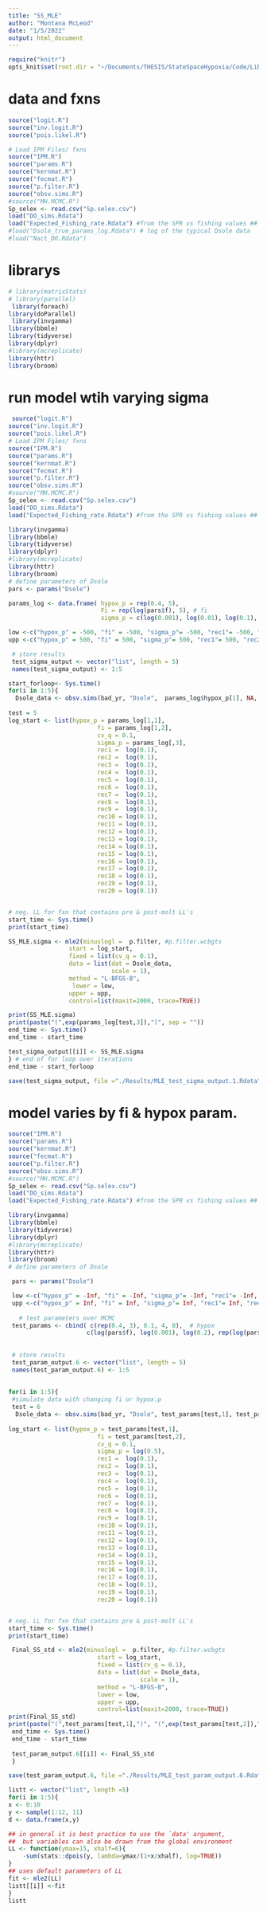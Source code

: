 ```yaml
---
title: "SS_MLE"
author: "Montana McLeod"
date: "1/5/2022"
output: html_document
---
```


```r
require("knitr")
opts_knit$set(root.dir = "~/Documents/THESIS/StateSpaceHypoxia/Code/Library")
```

# data and fxns
```r
source("logit.R")
source("inv.logit.R")
source("pois.likel.R")

# Load IPM Files/ fxns
source("IPM.R")
source("params.R")
source("kernmat.R")
source("fecmat.R")
source("p.filter.R")
source("obsv.sims.R")
#source("MH.MCMC.R")
Sp_selex <- read.csv("Sp.selex.csv") 
load("DO_sims.Rdata")
load("Expected_Fishing_rate.Rdata") #from the SPR vs fishing values ## F priors
#load("Dsole_true_params_log.Rdata") # log of the typical Dsole data
#load("Nact_DO.Rdata")


```


# librarys
```r
# library(matrixStats)
# library(parallel)
 library(foreach)
library(doParallel)
 library(invgamma)
library(bbmle)
library(tidyverse)
library(dplyr)
#library(mcreplicate)
library(httr)
library(broom)
```


# run model wtih varying sigma
```r
 source("logit.R")
source("inv.logit.R")
source("pois.likel.R")
# Load IPM Files/ fxns
source("IPM.R")
source("params.R")
source("kernmat.R")
source("fecmat.R")
source("p.filter.R")
source("obsv.sims.R")
#source("MH.MCMC.R")
Sp_selex <- read.csv("Sp.selex.csv") 
load("DO_sims.Rdata")
load("Expected_Fishing_rate.Rdata") #from the SPR vs fishing values ## F priors

library(invgamma)
library(bbmle)
library(tidyverse)
library(dplyr)
#library(mcreplicate)
library(httr)
library(broom)
# define parameters of Dsole
pars <- params("Dsole")

params_log <- data.frame( hypox_p = rep(0.4, 5),
                          Fi = rep(log(pars$f), 5), # fi
                          sigma_p = c(log(0.001), log(0.01), log(0.1), log(0.5), log(2)))

low <-c("hypox_p" = -500, "fi" = -500, "sigma_p"= -500, "rec1"= -500, "rec2"= -500, "rec3"= -500, "rec4"= -500, "rec5"= -500, "rec6"= -500, "rec7"= -500, "rec8"= -500, "rec9"= -500, "rec10"= -500, "rec11"= -500,"rec12"= -500, "rec13"= -500, "rec14"= -500, "rec15"= -500, "rec16"= -500, "rec17"= -500, "rec18"= -500, "rec19"= -500, "rec20"= -500)
upp <-c("hypox_p" = 500, "fi" = 500, "sigma_p"= 500, "rec1"= 500, "rec2"= 500, "rec3"= 500, "rec4"= 500, "rec5"= 500, "rec6"= 500, "rec7"= 500, "rec8"= 500, "rec9"= 500, "rec10"= 500, "rec11"= 500,"rec12"= 500, "rec13"= 500, "rec14"= 500, "rec15"= 500, "rec16"= 500, "rec17"= 500, "rec18"= 500, "rec19"= 500, "rec20"= 500)

 # store results
 test_sigma_output <- vector("list", length = 5)
 names(test_sigma_output) <- 1:5

start_forloop<- Sys.time() 
for(i in 1:5){
  Dsole_data <- obsv.sims(bad_yr, "Dsole",  params_log$hypox_p[1], NA, 1)
  
test = 5
log_start <- list(hypox_p = params_log[1,1],
                         fi = params_log[1,2],
                         cv_q = 0.1,
                         sigma_p = params_log[,3],
                         rec1 =  log(0.1),
                         rec2 =  log(0.1),
                         rec3 =  log(0.1),
                         rec4 =  log(0.1),
                         rec5 =  log(0.1),
                         rec6 =  log(0.1),
                         rec7 =  log(0.1),
                         rec8 =  log(0.1),
                         rec9 =  log(0.1),
                         rec10 = log(0.1),
                         rec11 = log(0.1),
                         rec12 = log(0.1),
                         rec13 = log(0.1),
                         rec14 = log(0.1),
                         rec15 = log(0.1),
                         rec16 = log(0.1),
                         rec17 = log(0.1),
                         rec18 = log(0.1),
                         rec19 = log(0.1),
                         rec20 = log(0.1))


# neg. LL for fxn that contains pre & post-molt LL's
start_time <- Sys.time()
print(start_time)

SS_MLE.sigma <- mle2(minuslogl =  p.filter, #p.filter.wcbgts
                 start = log_start,
                 fixed = list(cv_q = 0.1),
                 data = list(dat = Dsole_data,
                             scale = 1),
                 method = "L-BFGS-B",
                  lower = low, 
                 upper = upp,
                 control=list(maxit=2000, trace=TRUE))

print(SS_MLE.sigma)
print(paste("(",exp(params_log[test,3]),")", sep = ""))
end_time <- Sys.time()
end_time - start_time

test_sigma_output[[i]] <- SS_MLE.sigma
} # end of for loop over iterations 
end_time - start_forloop

save(test_sigma_output, file ="./Results/MLE_test_sigma_output.1.Rdata")

```


# model varies by fi & hypox param. 
```r
source("IPM.R")
source("params.R")
source("kernmat.R")
source("fecmat.R")
source("p.filter.R")
source("obsv.sims.R")
#source("MH.MCMC.R")
Sp_selex <- read.csv("Sp.selex.csv") 
load("DO_sims.Rdata")
load("Expected_Fishing_rate.Rdata") #from the SPR vs fishing values ## F priors

library(invgamma)
library(bbmle)
library(tidyverse)
library(dplyr)
#library(mcreplicate)
library(httr)
library(broom)
# define parameters of Dsole

 pars <- params("Dsole")

 low <-c("hypox_p" = -Inf, "fi" = -Inf, "sigma_p"= -Inf, "rec1"= -Inf, "rec2"= -Inf, "rec3"= -Inf, "rec4"= -Inf, "rec5"= -Inf, "rec6"= -Inf, "rec7"= -Inf, "rec8"= -Inf, "rec9"= -Inf, "rec10"= -Inf, "rec11"= -Inf,"rec12"= -Inf, "rec13"= -Inf, "rec14"= -Inf, "rec15"= -Inf, "rec16"= -Inf, "rec17"= -Inf, "rec18"= -Inf, "rec19"= -Inf, "rec20"= -Inf)
 upp <-c("hypox_p" = Inf, "fi" = Inf, "sigma_p"= Inf, "rec1"= Inf, "rec2"= Inf, "rec3"= Inf, "rec4"= Inf, "rec5"= Inf, "rec6"= Inf, "rec7"= Inf, "rec8"= Inf, "rec9"= Inf, "rec10"= Inf, "rec11"= Inf,"rec12"= Inf, "rec13"= Inf, "rec14"= Inf, "rec15"= Inf, "rec16"= Inf, "rec17"= Inf, "rec18"= Inf, "rec19"= Inf, "rec20"= Inf)
 
   # test parameters over MCMC
 test_params <- cbind( c(rep(0.4, 3), 0.1, 4, 8),  # hypox
                      c(log(pars$f), log(0.001), log(0.2), rep(log(pars$f), 3))) #fi
 
 
 # store results
 test_param_output.6 <- vector("list", length = 5)
 names(test_param_output.6) <- 1:5
 
 
for(i in 1:5){
 #simulate data with changing fi or hypox.p
 test = 6
  Dsole_data <- obsv.sims(bad_yr, "Dsole", test_params[test,1], test_params[test,2], F)
  
log_start <- list(hypox_p = test_params[test,1],
                         fi = test_params[test,2],
                         cv_q = 0.1,
                         sigma_p = log(0.5),
                         rec1 =  log(0.1),
                         rec2 =  log(0.1),
                         rec3 =  log(0.1),
                         rec4 =  log(0.1),
                         rec5 =  log(0.1),
                         rec6 =  log(0.1),
                         rec7 =  log(0.1),
                         rec8 =  log(0.1),
                         rec9 =  log(0.1),
                         rec10 = log(0.1),
                         rec11 = log(0.1),
                         rec12 = log(0.1),
                         rec13 = log(0.1),
                         rec14 = log(0.1),
                         rec15 = log(0.1),
                         rec16 = log(0.1),
                         rec17 = log(0.1),
                         rec18 = log(0.1),
                         rec19 = log(0.1),
                         rec20 = log(0.1))


# neg. LL for fxn that contains pre & post-molt LL's
start_time <- Sys.time()
print(start_time)

 Final_SS_std <- mle2(minuslogl =  p.filter, #p.filter.wcbgts
                         start = log_start,
                         fixed = list(cv_q = 0.1),
                         data = list(dat = Dsole_data,
                                     scale = 1),
                         method = "L-BFGS-B",
                         lower = low, 
                         upper = upp,
                         control=list(maxit=2000, trace=TRUE))
print(Final_SS_std)
print(paste("(",test_params[test,1],")", "(",exp(test_params[test,2]),")","-",(i),"-iter", sep=""))
 end_time <- Sys.time()
 end_time - start_time
 
 test_param_output.6[[i]] <- Final_SS_std
 }

save(test_param_output.6, file ="./Results/MLE_test_param_output.6.Rdata")

```






```r
listt <- vector("list", length =5)
for(i in 1:5){
x <- 0:10
y <- sample(1:12, 11)
d <- data.frame(x,y)

## in general it is best practice to use the `data' argument,
##  but variables can also be drawn from the global environment
LL <- function(ymax=15, xhalf=6){
    -sum(stats::dpois(y, lambda=ymax/(1+x/xhalf), log=TRUE))
}
## uses default parameters of LL
fit <- mle2(LL)
listt[[i]] <-fit
}
listt
```




